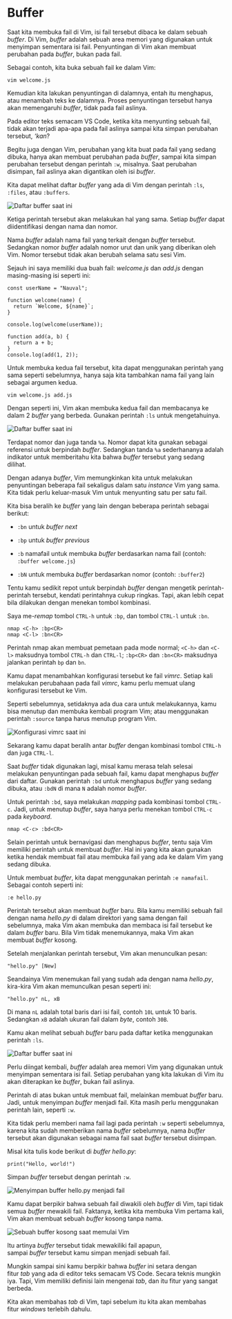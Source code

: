 
# Buffer

Saat kita membuka fail di Vim, isi fail tersebut dibaca ke dalam sebuah *buffer*. Di Vim, *buffer* adalah sebuah area memori yang digunakan untuk menyimpan sementara isi fail. Penyuntingan di Vim akan membuat perubahan pada *buffer*, bukan pada fail.

Sebagai contoh, kita buka sebuah fail ke dalam Vim:

```vi
vim welcome.js
```

Kemudian kita lakukan penyuntingan di dalamnya, entah itu menghapus, atau menambah teks ke dalamnya. Proses penyuntingan tersebut hanya akan memengaruhi *buffer*, tidak pada fail aslinya.

Pada editor teks semacam VS Code, ketika kita menyunting sebuah fail, tidak akan terjadi apa-apa pada fail aslinya sampai kita simpan perubahan tersebut, *‘kan*?

Begitu juga dengan Vim, perubahan yang kita buat pada fail yang sedang dibuka, hanya akan membuat perubahan pada *buffer*, sampai kita simpan perubahan tersebut dengan perintah `:w`, misalnya. Saat perubahan disimpan, fail aslinya akan digantikan oleh isi *buffer*.

Kita dapat melihat daftar *buffer* yang ada di Vim dengan perintah `:ls`, `:files`, atau `:buffers`.

<Image src="/vim/image162.png" alt="Daftar buffer saat ini" />

Ketiga perintah tersebut akan melakukan hal yang sama. Setiap *buffer* dapat diidentifikasi dengan nama dan nomor.

Nama *buffer* adalah nama fail yang terkait dengan *buffer* tersebut. Sedangkan nomor *buffer* adalah nomor urut dan unik yang diberikan oleh Vim. Nomor tersebut tidak akan berubah selama satu sesi Vim.

Sejauh ini saya memiliki dua buah fail: *welcome.js* dan *add.js* dengan masing-masing isi seperti ini:

```vi filename="welcome.js"
const userName = "Nauval";

function welcome(name) {
  return `Welcome, ${name}`;
}

console.log(welcome(userName));
```

```vi filename="add.js"
function add(a, b) {
  return a + b;
}
console.log(add(1, 2));
```

Untuk membuka kedua fail tersebut, kita dapat menggunakan perintah yang sama seperti sebelumnya, hanya saja kita tambahkan nama fail yang lain sebagai argumen kedua.

```vi
vim welcome.js add.js
```

Dengan seperti ini, Vim akan membuka kedua fail dan membacanya ke dalam 2 *buffer* yang berbeda. Gunakan perintah `:ls` untuk mengetahuinya.

<Image src="/vim/image164.png" alt="Daftar buffer saat ini" />

Terdapat nomor dan juga tanda `%a`. Nomor dapat kita gunakan sebagai referensi untuk berpindah *buffer*. Sedangkan tanda `%a` sederhananya adalah indikator untuk memberitahu kita bahwa *buffer* tersebut yang sedang dilihat.

Dengan adanya *buffer*, Vim memungkinkan kita untuk melakukan penyuntingan beberapa fail sekaligus dalam satu *instance* Vim yang sama. Kita tidak perlu keluar-masuk Vim untuk menyunting satu per satu fail.

Kita bisa beralih ke *buffer* yang lain dengan beberapa perintah sebagai berikut:

- `:bn` untuk *buffer next*

- `:bp` untuk *buffer previous*

- `:b` namafail untuk membuka *buffer* berdasarkan nama fail (contoh: `:buffer welcome.js`)

- `:bN` untuk membuka *buffer* berdasarkan nomor (contoh: `:buffer2`)

Tentu kamu sedikit repot untuk berpindah *buffer* dengan mengetik perintah-perintah tersebut, kendati perintahnya cukup ringkas. Tapi, akan lebih cepat bila dilakukan dengan menekan tombol kombinasi.

Saya me-*remap* tombol `CTRL-h` untuk `:bp`, dan tombol `CTRL-l` untuk `:bn`.

```vi
nmap <C-h> :bp<CR>
nmap <C-l> :bn<CR>
```

Perintah nmap akan membuat pemetaan pada mode normal; `<C-h>` dan `<C-l>` maksudnya tombol `CTRL-h` dan `CTRL-l`; `:bp<CR>` dan `:bn<CR>` maksudnya jalankan perintah `bp` dan `bn`.

Kamu dapat menambahkan konfigurasi tersebut ke fail *vimrc*. Setiap kali melakukan perubahaan pada fail *vimrc*, kamu perlu memuat ulang konfigurasi tersebut ke Vim.

Seperti sebelumnya, setidaknya ada dua cara untuk melakukannya, kamu bisa menutup dan membuka kembali program Vim; atau menggunakan perintah `:source` tanpa harus menutup program Vim.

<Image src="/vim/image166.png" alt="Konfigurasi vimrc saat ini" />

Sekarang kamu dapat beralih antar *buffer* dengan kombinasi tombol `CTRL-h` dan juga `CTRL-l`.

Saat *buffer* tidak digunakan lagi, misal kamu merasa telah selesai melakukan penyuntingan pada sebuah fail, kamu dapat menghapus *buffer* dari daftar. Gunakan perintah `:bd` untuk menghapus *buffer* yang sedang dibuka, atau `:bdN` di mana `N` adalah nomor *buffer*.

Untuk perintah `:bd`, saya melakukan *mapping* pada kombinasi tombol `CTRL-c`. Jadi, untuk menutup *buffer*, saya hanya perlu menekan tombol `CTRL-c` pada *keyboard*.

```vi
nmap <C-c> :bd<CR>
```

Selain perintah untuk bernavigasi dan menghapus *buffer*, tentu saja Vim memiliki perintah untuk membuat *buffer*. Hal ini yang kita akan gunakan ketika hendak membuat fail atau membuka fail yang ada ke dalam Vim yang sedang dibuka.

Untuk membuat *buffer*, kita dapat menggunakan perintah `:e namafail`. Sebagai contoh seperti ini:

```vi
:e hello.py
```

Perintah tersebut akan membuat *buffer* baru. Bila kamu memiliki sebuah fail dengan nama *hello.py* di dalam direktori yang sama dengan fail sebelumnya, maka Vim akan membuka dan membaca isi fail tersebut ke dalam *buffer* baru. Bila Vim tidak menemukannya, maka Vim akan membuat *buffer* kosong.

Setelah menjalankan perintah tersebut, Vim akan menunculkan pesan:

```vi
"hello.py" [New]
```

Seandainya Vim menemukan fail yang sudah ada dengan nama *hello.py*, kira-kira Vim akan memunculkan pesan seperti ini:

```vi
"hello.py" nL, xB
```

Di mana `nL` adalah total baris dari isi fail, contoh `10L` untuk 10 baris. Sedangkan `xB` adalah ukuran fail dalam *byte*, contoh `30B`.

Kamu akan melihat sebuah *buffer* baru pada daftar ketika menggunakan perintah `:ls`.

<Image src="/vim/image168.png" alt="Daftar buffer saat ini" />

Perlu diingat kembali, *buffer* adalah area memori Vim yang digunakan untuk menyimpan sementara isi fail. Setiap perubahan yang kita lakukan di Vim itu akan diterapkan ke *buffer*, bukan fail aslinya.

Perintah di atas bukan untuk membuat fail, melainkan membuat *buffer* baru. Jadi, untuk menyimpan *buffer* menjadi fail. Kita masih perlu menggunakan perintah lain, seperti `:w`.

Kita tidak perlu memberi nama fail lagi pada perintah `:w` seperti sebelumnya, karena kita sudah memberikan nama *buffer* sebelumnya, nama *buffer* tersebut akan digunakan sebagai nama fail saat *buffer* tersebut disimpan.

Misal kita tulis kode berikut di *buffer hello.py*:

```vi
print("Hello, world!")
```

Simpan *buffer* tersebut dengan perintah `:w`.

<Image src="/vim/image170.png" alt="Menyimpan buffer hello.py menjadi fail" />

Kamu dapat berpikir bahwa sebuah fail diwakili oleh *buffer* di Vim, tapi tidak semua *buffer* mewakili fail. Faktanya, ketika kita membuka Vim pertama kali, Vim akan membuat sebuah *buffer* kosong tanpa nama.

<Image src="/vim/image172.png" alt="Sebuah buffer kosong saat memulai Vim" />

Itu artinya *buffer* tersebut tidak mewakiliki fail apapun, sampai *buffer* tersebut kamu simpan menjadi sebuah fail.

Mungkin sampai sini kamu berpikir bahwa *buffer* ini setara dengan fitur *tab* yang ada di editor teks semacam VS Code. Secara teknis mungkin iya. Tapi, Vim memiliki definisi lain mengenai *tab*, dan itu fitur yang sangat berbeda.

Kita akan membahas *tab* di Vim, tapi sebelum itu kita akan membahas fitur *windows* terlebih dahulu.